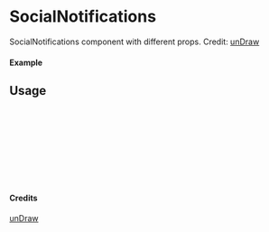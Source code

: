 
<Meta of={SocialNotifications} title="unDraw/SocialNotifications" />

# SocialNotifications

SocialNotifications component with different props.
Credit: [unDraw](https://undraw.co/illustrations)

#### Example

<Canvas of={SocialNotifications.Primary} />

## Usage

```ts
import { SocialNotifications } from "yadl-ui";

const Example = () => {
  return (
      <SocialNotifications />
  );
};

export default Example;
```

#### Credits
[unDraw](https://undraw.co/illustrations)
